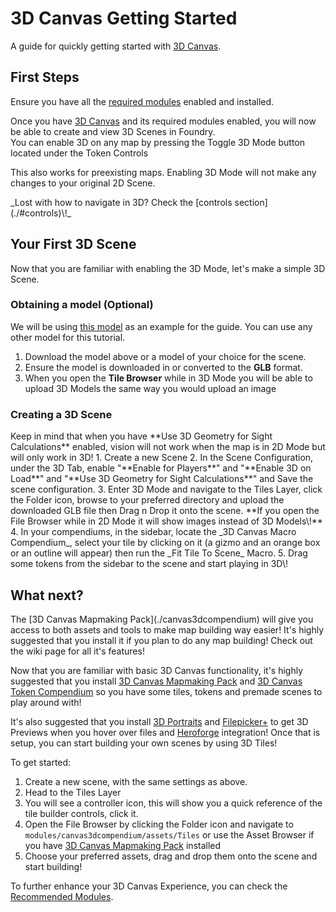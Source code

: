 
# 3D Canvas Getting Started

A guide for quickly getting started with [3D Canvas](./).

## First Steps

Ensure you have all the [required modules](./#modules) enabled and installed.

Once you have [3D Canvas](./) and its required modules
enabled, you will now be able to create and view 3D Scenes in Foundry. <br/>
You can enable 3D on any map by pressing the Toggle 3D Mode button <FontAwesomeIcon icon={faCube} /> located under the Token Controls <FontAwesomeIcon icon={faUser} />

This also works for preexisting maps. Enabling 3D Mode will not make any
changes to your original 2D Scene.

<Callout type="info" emoji="ℹ️">
_Lost with how to navigate in 3D? Check the [controls section](./#controls)\!_
</Callout>


## Your First 3D Scene

Now that you are familiar with enabling the 3D Mode, let's make a simple
3D Scene.

### Obtaining a model (Optional)

We will be using [this model](https://sketchfab.com/3d-models/arena-game-level-design-2af935c72b0d4e758ef5ad376d0dba32)
as an example for the guide. You can use any other model for this
tutorial.

1. Download the model above or a model of your choice for the scene.
2. Ensure the model is downloaded in or converted to the **GLB** format.
3. When you open the **Tile Browser** while in 3D Mode you will be able to upload 3D Models the same way you would upload an image 

### Creating a 3D Scene

<Callout type='warning' emoji='⚠️'>
  Keep in mind that when you have **Use 3D Geometry for
   Sight Calculations** enabled, vision will not work when the map is in 2D Mode but will only work in 3D!
</Callout>
1. Create a new Scene
2. In the Scene Configuration, under the 3D Tab, enable "**Enable for
   Players**" and "**Enable 3D on Load**" and "**Use 3D Geometry for
   Sight Calculations**" and Save the scene configuration.
3. Enter 3D Mode and navigate to the Tiles Layer, click the Folder icon, browse to your preferred directory
   and upload the downloaded GLB file then Drag n Drop it onto the scene.
   **If you open the File Browser while in 2D Mode it will show images
   instead of 3D Models\!**
4. In your compendiums, in the sidebar, locate the _3D Canvas Macro
   Compendium_, select your tile by clicking on it (a gizmo and an
   orange box or an outline will appear) then run the _Fit Tile To Scene_ Macro.
5. Drag some tokens from the sidebar to the scene and start playing in
   3D\!

## What next?

<Callout type="info" emoji="ℹ️">
The [3D Canvas Mapmaking Pack](./canvas3dcompendium) will give you access to both assets and tools to make map building way easier!
It's highly suggested that you install it if you plan to do any map building! Check out the wiki page for all it's features!
</Callout>

Now that you are familiar with basic 3D Canvas functionality, it's
highly suggested that you install [3D Canvas Mapmaking Pack](./canvas3dcompendium) and [3D Canvas Token Compendium](./canvas3dtokencompendium) so you have some tiles, tokens and premade scenes to play around with\!

It's also suggested that you install [3D Portraits](./three-actor-portrait) and
[Filepicker+](../premium/filepicker-plus) to get 3D Previews when you hover
over files and [Heroforge](https://www.heroforge.com/) integration! Once that is setup, you can start building your own scenes
by using 3D Tiles!

To get started:

1. Create a new scene, with the same settings as above.
2. Head to the Tiles Layer
3. You will see a controller icon, this will show you a quick reference
   of the tile builder controls, click it.
4. Open the File Browser by clicking the Folder icon and navigate to
   `modules/canvas3dcompendium/assets/Tiles` or use the Asset Browser if you have [3D Canvas Mapmaking Pack](./canvas3dcompendium) installed
5. Choose your preferred assets, drag and drop them onto the scene and
   start building\!

To further enhance your 3D Canvas Experience, you can check the
[Recommended Modules](./#modules).
